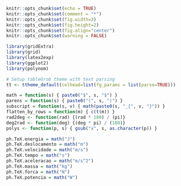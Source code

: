 ```r
knitr::opts_chunk$set(echo = TRUE)
knitr::opts_chunk$set(comment = "*")
knitr::opts_chunk$set(fig.width=3)
knitr::opts_chunk$set(fig.height=2)
knitr::opts_chunk$set(fig.align="center")
knitr::opts_chunk$set(warning = FALSE)

library(gridExtra)
library(grid)
library(latex2exp)
library(ggplot2)
library(polynom)
```

```r
# Setup tableGrob theme with text parsing
tt <- ttheme_default(colhead=list(fg_params = list(parse=TRUE)))

math = function(s) { paste0("$", s, "$") }
parens = function(s) { paste0("(", s, ")") }
subscript = function(s, v) { math(paste0(s, "_{", v, "}")) }
flatten_by_rows = function(m) { c(t(m)) }
rad2deg <- function(rad) {(rad * 180) / (pi)}
deg2rad <- function(deg) {(deg * pi) / (180)}
polys <- function(p, s) { gsub("x", s, as.character(p)) }

ph.TeX.energia = math("J")
ph.TeX.deslocamento = math("m")
ph.TeX.velocidade = math("m/s")
ph.TeX.tempo = math("s")
ph.TeX.aceleracao = math("m/s^2")
ph.TeX.massa = math("kg")
ph.TeX.forca = math("N")
ph.TeX.potencia = math("W")
```